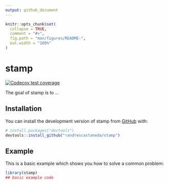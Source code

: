 ```yaml
---
output: github_document
---
```


<!-- README.md is generated from README.Rmd. Please edit that file -->

```r
knitr::opts_chunk$set(
  collapse = TRUE,
  comment = "#>",
  fig.path = "man/figures/README-",
  out.width = "100%"
)
```

# stamp

<!-- badges: start -->
[![Codecov test coverage](https://codecov.io/gh/randrescastaneda/stamp/branch/master/graph/badge.svg)](https://app.codecov.io/gh/randrescastaneda/stamp?branch=master)
<!-- badges: end -->

The goal of stamp is to ...

## Installation

You can install the development version of stamp from [GitHub](https://github.com/) with:

``` r
# install.packages("devtools")
devtools::install_github("randrescastaneda/stamp")
```

## Example

This is a basic example which shows you how to solve a common problem:

```r
library(stamp)
## basic example code
```

